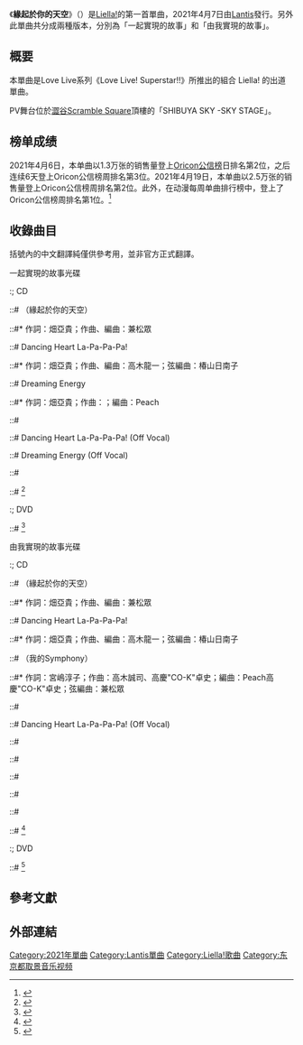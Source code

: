 {{Infobox single
| Name            = 緣起於你的天空
| Original name   = {{lang|ja|始まりは君の空}}
| Cover           = 
| Artist          = [[Liella!|Liella!]]
| Album           =
| A-side          = 
| B-side          = Dancing Heart La-Pa-Pa-Pa! （雙光碟） <br /> Dreaming Energy （一起實現的故事） <br /> 私のSymphony （由我實現的故事） 
| Released        = 2021年4月7日
| Format          = [[CD|CD]]、[[DVD|DVD]]、[[藍光光碟|BD]]
| Recorded        = 
| Genre           = [[J-POP|J-POP]]
| Length          = 
| Label           = [[Lantis|Lantis]]
| Writer          = [[畑亞貴|畑亞貴]]（作詞#1） <br /> 宮嶋淳子（作詞#2） <br /> {{link-ja|兼松眾|兼松衆}}（作曲#1） <br /> {{link-ja|高木龍一|高木龍一}}（作曲#2） <br /> {{link-ja|廣中トキワ|廣中トキワ}}（作曲#3） <br /> {{link-ja|高木誠司|高木誠司}}（作曲#4）
| Producer        = 
| Certification   = 
| Chart position  = 
| Last single     = 
| This single     = '''{{lang|ja|始まりは君の空}}'''<br />（2021年）
| Next single     = 
| Misc            =

}}

《'''緣起於你的天空'''》（{{jp|j=始まりは君の空|rm=Hajimari wa Kimi no Sora|lead=yes}}）是[[Liella!|Liella!]]的第一首單曲，2021年4月7日由[[Lantis|Lantis]]發行。另外此單曲共分成兩種版本，分別為「一起實現的故事」和「由我實現的故事」。 

== 概要 ==
本單曲是Love Live系列《Love Live! Superstar!!》所推出的組合 Liella! 的出道單曲。

PV舞台位於[[澀谷Scramble_Square|澀谷Scramble Square]]頂樓的「SHIBUYA SKY -SKY STAGE」。

== 榜单成绩 ==
2021年4月6日，本单曲以1.3万张的销售量登上[[Oricon公信榜|Oricon公信榜]]日排名第2位，之后连续6天登上Oricon公信榜周排名第3位。2021年4月19日，本单曲以2.5万张的销售量登上Oricon公信榜周排名第2位。此外，在动漫每周单曲排行榜中，登上了Oricon公信榜周排名第1位。<ref>{{Cite web|url=https://www.oricon.co.jp/news/2190615/full/|title=4/19付週間シングルランキング1位はNiziUの「Take a picture/Poppin’ Shakin」|work=[[オリコン|ORICON NEWS]] |publisher=Oricon}}</ref>

== 收錄曲目 ==
括號內的中文翻譯純僅供參考用，並非官方正式翻譯。

; 一起實現的故事光碟
:; CD
::# {{lang|ja|始まりは君の空}}（緣起於你的天空）
::#* 作詞：畑亞貴；作曲、編曲：兼松眾
::# Dancing Heart La-Pa-Pa-Pa! 
::#* 作詞：畑亞貴；作曲、編曲：高木龍一；弦編曲：椿山日南子
::# Dreaming Energy
::#* 作詞：畑亞貴；作曲：{{lang|ja|廣中トキワ}}；編曲：Peach
::# {{lang|ja|始まりは君の空 (Off Vocal)}}
::# Dancing Heart La-Pa-Pa-Pa! (Off Vocal)
::# Dreaming Energy (Off Vocal)
::# {{lang|ja|みんなでお出かけ！ ～計画編～}}
::# {{lang|ja|みんなでお出かけ！ ～集合編～}}<ref>{{cite web|url=http://www.lantis.jp/release-item/LACM-24100.html|script-title=ja:「始まりは君の空」[みんなで叶える物語盤【BD付】] - TVアニメ『ラブライブ！スーパースター!!』 - Liella!|publisher=Lantis}}</ref>
:; DVD
::# {{lang|ja|始まりは君の空}}<ref>{{cite web|url=http://www.lantis.jp/release-item/LACM-24102.html|script-title=ja:「始まりは君の空」[みんなで叶える物語盤【DVD付】] - TVアニメ『ラブライブ！スーパースター!!』 - Liella!|publisher=Lantis}}</ref>

; 由我實現的故事光碟
:; CD
::# {{lang|ja|始まりは君の空}}（緣起於你的天空）
::#* 作詞：畑亞貴；作曲、編曲：兼松眾
::# Dancing Heart La-Pa-Pa-Pa! 
::#* 作詞：畑亞貴；作曲、編曲：高木龍一；弦編曲：椿山日南子
::# {{lang|ja|私のSymphony}}（我的Symphony）
::#* 作詞：宮嶋淳子；作曲：高木誠司、高慶"CO-K"卓史；編曲：Peach高慶"CO-K"卓史；弦編曲：兼松眾
::# {{lang|ja|始まりは君の空 (Off Vocal)}}
::# Dancing Heart La-Pa-Pa-Pa! (Off Vocal)
::# {{lang|ja|私のSymphony (Off Vocal)}}
::# {{lang|ja|こんにちは！ ～澁谷かのん～}}
::# {{lang|ja|どうも！ ～唐 可可～}}
::# {{lang|ja|うぃーっす！ ～嵐 千砂都～}}
::# {{lang|ja|お待たせしました！ ～平安名すみれ～}}
::# {{lang|ja|はじめまして。 ～葉月 恋～}}<ref>{{cite web|url=http://www.lantis.jp/release-item/LACM-24101.html|script-title=ja:「始まりは君の空」[私を叶える物語盤【BD付】] - TVアニメ『ラブライブ！スーパースター!!』 - Liella!|publisher=Lantis}}</ref>
:; DVD
::# {{lang|ja|始まりは君の空}}<ref>{{cite web|url=http://www.lantis.jp/release-item/LACM-24103.html|script-title=ja:「始まりは君の空」[私を叶える物語盤【DVD付】] - TVアニメ『ラブライブ！スーパースター!!』 - Liella!|publisher=Lantis}}</ref>

== 參考文獻 ==
{{reflist}}

== 外部連結 ==

{{Liella!}}

{{DEFAULTSORT:Hajimari wa Kimi no Sora}}
[[Category:2021年單曲|Category:2021年單曲]]
[[Category:Lantis單曲|Category:Lantis單曲]]
[[Category:Liella!歌曲|Category:Liella!歌曲]]
[[Category:东京都取景音乐视频|Category:东京都取景音乐视频]]